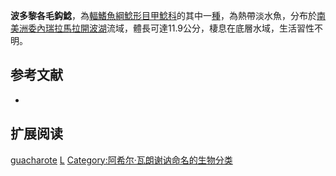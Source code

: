 {{Speciesbox
| name = 波多黎各毛鈎鯰
| image = 
| image_width = 250px
| image_caption = 
| status = NE
| status_system = IUCN3.1
| genus = Lasiancistrus
| species = guacharote
| authority = [[Achille_Valenciennes|Valenciennes]], 1840
| synonyms = *''Hypostomus guacharote'', Valenciennes, 1840
*''Ancistrus mystacinus'', Kner, 1854
*''Lasiancistrus mystacinus'', Kner, 1854
*''Lasiancistrus maracaiboensis'', Schultz, 1944
}} 
'''波多黎各毛鈎鯰'''，為[[輻鰭魚綱|輻鰭魚綱]][[鯰形目|鯰形目]][[甲鯰科|甲鯰科]]的其中一[[種|種]]，為熱帶淡水魚，分布於[[南美洲|南美洲]][[委內瑞拉|委內瑞拉]][[馬拉開波湖|馬拉開波湖]]流域，體長可達11.9公分，棲息在底層水域，生活習性不明。

==参考文献==
*{{FishBase_species|genus=Lasiancistrus|species=guacharote|year=2014|month=11}}

== 扩展阅读 ==
{{refbegin}}
{{wikispecies-inline|Lasiancistrus guacharote|波多黎各毛鈎鯰}}
{{refend}}
{{Taxonbar|from=Q3760831}}

[[Category:毛鈎鯰屬|guacharote]]
[[Category:1840年描述的魚類|L]]
[[Category:阿希尔·瓦朗谢讷命名的生物分类|Category:阿希尔·瓦朗谢讷命名的生物分类]]